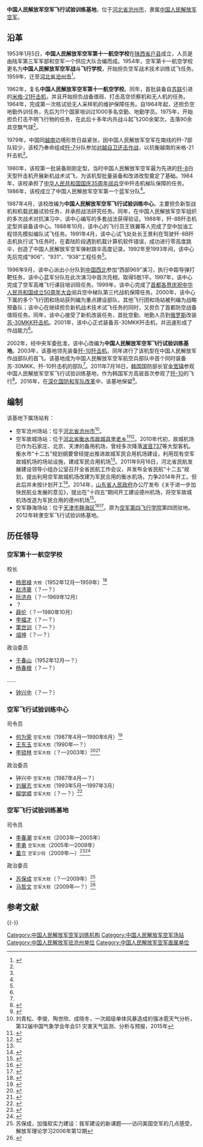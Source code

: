 {{Infobox PRCG
|color = blue
|机构名称=中国人民解放军空军飞行试验训练基地
|军事级别=
|上级机构=[[中国人民解放军空军|中国人民解放军空军]]
|机构类型=空军训练基地<br>中国人民解放军空军直属单位
|标志1=China Emblem PLA.svg
|标志1说明 = [[中国人民解放军军徽|中国人民解放军军徽]]
|成立时间=
|职位1=[[司令员|司令员]]
|人员1=[[]]
|衔级1=
|职位2=[[政治委员|政治委员]]
|人员2=[[]]
|衔级2=
|地址1=[[河北省|河北省]][[沧州市|沧州市]]
}}

'''中国人民解放军空军飞行试验训练基地'''，位于[[河北省|河北省]][[沧州市|沧州市]]，隶属[[中国人民解放军空军|中国人民解放军空军]]。

==沿革==
1953年1月5日，'''中国人民解放军空军第十一航空学校'''在[[陕西省|陕西省]][[户县|户县]]成立，人员是由陆军第三军军部和空军一个供应大队合编而成。1954年，空军第十一航空学校更名为'''中国人民解放军空军战斗飞行学校'''，开始担负空军战术技术训练试飞任务。1959年，迁至[[河北省|河北省]][[沧州市|沧州市]]<ref name="chaomeng">{{Cite web|title=超猛：中国空军歼10大战歼11精彩场面|url=http://military.china.com/zh_cn/important/11052771/20091110/15696412.html|date=2009-11-10|publisher=中华网|archiveurl=https://web.archive.org/web/20091113080912/http://military.china.com/zh_cn/important/11052771/20091110/15696412.html|archivedate=2009-11-13|dead-url=yes|accessdate=2017-06-29}}</ref>。

1962年，复名'''中国人民解放军空军第十一航空学校'''。同年，首批装备自[[苏联|苏联]]引进的[[米格-21战斗机|米格-21歼击机]]，并且开始担负战备值班、打击高空侦察机和无人机的任务。1964年，完成第一次核试验无人采样机的维护保障任务。自1964年起，还担负空地勤外训任务，先后为11个国家培训过1000多名空勤、地勤学员。1975年，开始担负打击不明飞行物的任务，在此后十多年内共战斗起飞200余架次，击落90余具空飘气球<ref name=chaomeng/>。

1979年，中国同[[越南|越南]]边境形势日益紧张，因中国人民解放军空军在南线的歼-7部队较少，该校乃奉命组成[[歼-7|歼-7]]分队参加[[对越自卫还击作战|对越自卫还击作战]]，以抗衡越南的米格-21歼击机<ref name=chaomeng/>。

1980年，该校第一批装备刚刚定型，当时中国人民解放军空军最为先进的[[歼-8|歼-8]]白天型歼击机开展新机战术试飞，为该机型批量装备和改进改型奠定了基础。1984年，该校承担了[[中华人民共和国国庆35周年阅兵|中华人民共和国国庆35周年阅兵]]空中歼击机梯队保障的任务。1986年，该校成立了中国人民解放军空军第一个蓝军分队<ref name=chaomeng/>。

1987年4月，该校改编为'''中国人民解放军空军飞行试验训练中心'''。主要担负新型战机和机载武器试验任务，并承担战法研究任务。同年，在中国人民解放军空军组织的多次战术对抗演习中，该中心编写的多套战法获得验证。1988年，歼-8B歼击机定型并装备该中心。1988年10月，该中心的飞行员王铁翼等人完成了空中加油工程领先模拟编队试飞任务。1991年4月，该中心试飞处处长王景利在驾驶歼-8B歼击机执行试飞任务时，在着陆阶段遇到机载计算机软件错误，成功进行零高度跳伞，创造了中国人民解放军空军弹射跳伞高度记录。1992年至1993年间，该中心先后完成“906”、“931”、“938”工程任务<ref name=chaomeng/>。

1996年9月，该中心派出小分队到[[中国西北|中国西北]]参加“西部969”演习，执行中距导弹打靶任务，该中心蓝军分队在此次演习中首次亮相，取得5胜1平。1997年，该中心完成了空军高难飞行课目培训班任务。1999年，该中心完成了[[首都各界庆祝中华人民共和国成立50周年大会|首都各界庆祝中华人民共和国成立50周年大会]]阅兵空中梯队第三代战机保障任务。2000年，该中心下属的多个飞行团和场站获列编为重点建设部队，其他飞行团和场站被列编为战略预备队；该中心在继续担负新机战术技术试飞任务的同时，又担负了首都防空战备值班任务。同年，该中心接受了新机改装任务，首批空勤、地勤人员到[[俄罗斯|俄罗斯]]改装[[苏-30MKK战斗机|苏-30MKK歼击机]]。2001年，该中心正式装备苏-30MKK歼击机，并迅速形成了作战能力<ref name=chaomeng/>。

2002年，经中央军委批准，该中心改编为'''中国人民解放军空军飞行试验训练基地'''。2003年，该基地领先装备[[歼-10|歼-10歼击机]]，同年进行了该机型在中国人民解放军作战部队的首飞。该基地成为中国人民解放军空军航空兵部队中首个同时装备苏-30MKK、歼-10歼击机的部队<ref name=chaomeng/>。2011年7月16日，[[韩国|韩国]]国防部长官[[金宽镇|金宽镇]]参观中国人民解放军空军飞行试验训练基地，作为韩国军方高层首次参观了[[歼-10|歼-10]]的飞行<ref>{{Cite web|title=韩国防长参观中国空军飞行试验基地登上歼10|url=http://roll.sohu.com/20110718/n313719433.shtml|date=2011-07-18|publisher=搜狐|accessdate=2017-06-29|archive-date=2019-01-24|archive-url=https://web.archive.org/web/20190124003053/http://roll.sohu.com/20110718/n313719433.shtml|dead-url=no}}</ref>。2016年，在[[深化国防和军队改革|深化国防和军队改革]]中，该基地保留<ref>{{Cite web|title=本市召开2017年飞机人工增雨和大气探测飞行保障协调会|url=http://www.tj.gov.cn/xw/bum/201705/t20170516_3598683.html|date=2017-05-16|publisher=中国天津|accessdate=2017-06-29|archive-date=2019-02-20|archive-url=https://web.archive.org/web/20190220022544/http://www.tj.gov.cn/xw/bum/201705/t20170516_3598683.html|dead-url=no}}</ref>。

==编制==
{{Airport infobox
| airport_name = 中国人民解放军空军沧州机场
| nativename =
| logo = 
| logo-width =
| logotext =
| photo =
| photosize = 250px
| caption =
| type = 军用
| run by = [[中国人民解放军空军|中国人民解放军空军]]
| opened =
| closed = 
| city =沧州
| distance_to_city =
| hub =
| website = 
| IATA = 
| ICAO = 
| FAA = 
| LID = 
| location =
| coordinates =
| elevation = 
| aera = 
| map = 
| runway1_heading =
| runway1_feet =
| runway1_meter =
| runway1_surface =
| helipad1 =
| helipad1_feet =
| helipad1_meter = 
| helipad1_surface = 
| stat_year =
| stat_passenger =
| stat_cargo = 
| stat_flight =
| stat1-header =
| stat1-data =
| footnotes =
}}
{{Airport infobox
| airport_name = 中国人民解放军空军故城机场
| nativename =
| logo = 
| logo-width =
| logotext =
| photo =
| photosize = 250px
| caption =
| type = 军用
| run by = [[中国人民解放军空军|中国人民解放军空军]]
| opened =
| closed = 
| city =衡水
| distance_to_city =
| hub =
| website = 
| IATA = 
| ICAO = 
| FAA = 
| LID = 
| location =
| coordinates =
| elevation = 
| aera = 
| map = 
| runway1_heading =
| runway1_feet =
| runway1_meter =
| runway1_surface =
| helipad1 =
| helipad1_feet =
| helipad1_meter = 
| helipad1_surface = 
| stat_year =
| stat_passenger =
| stat_cargo = 
| stat_flight =
| stat1-header =
| stat1-data =
| footnotes =
}}
{{Airport infobox
| airport_name = 中国人民解放军空军静海机场
| nativename =
| logo = 
| logo-width =
| logotext =
| photo =
| photosize = 250px
| caption =
| type = 军用
| run by = [[中国人民解放军空军|中国人民解放军空军]]
| opened =
| closed = 
| city =天津
| distance_to_city =
| hub =
| website = 
| IATA = 
| ICAO = 
| FAA = 
| LID = 
| location =
| coordinates =
| elevation = 
| aera = 
| map = 
| runway1_heading =
| runway1_feet =
| runway1_meter =
| runway1_surface =
| helipad1 =
| helipad1_feet =
| helipad1_meter = 
| helipad1_surface = 
| stat_year =
| stat_passenger =
| stat_cargo = 
| stat_flight =
| stat1-header =
| stat1-data =
| footnotes =
}}
该基地下属场站有：
*空军沧州场站：位于[[河北省|河北省]][[沧州市|沧州市]]<ref>刘青松、李俊、陶世欣、成晓冬，一次超级单体风暴造成的强冰雹天气分析，第32届中国气象学会年会S1 灾害天气监测、分析与预报，2015年</ref>。
*空军故城场站：位于[[河北省|河北省]][[衡水市|衡水市]][[故城县|故城县]][[里老乡|里老乡]]<ref>{{Cite web|title=市县领导深入空军驻故城机场慰问|url=http://www.jingxian.gov.cn/jxxw/2016/08/01/content_374848.shtml|date=2016-08-01|publisher=中国景州}}{{Dead link|date=2019年2月|bot=InternetArchiveBot|fix-attempted=yes}}</ref><ref>{{Cite web|title=市县领导到空军驻故城县里老场站进行走访慰问|url=http://www.hebei.gov.cn/hebei/11937442/10756595/10756638/13537162/index.html|date=2016-08-17|publisher=河北省人民政府}}{{dead link|date=2018年5月|bot=InternetArchiveBot|fix-attempted=yes}}</ref>。2010年代初，故城机场已作为石家庄、北京、天津的备用机场，曾经多次降落[[波音737|波音737]]等大型客机。衡水市“十二五”规划纲要曾经提出推进故城军民合用机场建设，利用现有空军故城机场的场站设施，建成军民合用机场<ref name=dezhou/>。2011年9月16日，河北省民航发展建设领导小组办公室召开全省民航工作会议，并发布全省民航“十二五”规划，提出利用空军故城机场改建为军民合用的衡水机场，力争2014年开工。但此后并未按计划开工<ref>{{Cite web|title=河北民航十二五规划出炉　西柏坡建通用机场|url=http://news.carnoc.com/list/200/200826.html|date=2011-09-17|publisher=民航资源网|accessdate=2017-07-14|archive-date=2020-11-04|archive-url=https://web.archive.org/web/20201104160545/http://news.carnoc.com/list/200/200826.html|dead-url=no}}</ref>。2014年，[[山东省人民政府|山东省人民政府]]办公厅发布《关于进一步加快民航业发展的意见》，提出在“十四五”期间开工建设德州机场，将空军故城机场改造为军民合用的德州机场<ref name="dezhou">{{Cite web|title=德州机场选址河北故城 “十四五”期间开建|url=http://dezhou.qlwb.com.cn/2014/1204/266132.shtml|date=2014-12-04|publisher=齐鲁晚报|accessdate=2017-07-14|archive-date=2019-05-12|archive-url=https://web.archive.org/web/20190512133252/http://dezhou.qlwb.com.cn/2014/1204/266132.shtml|dead-url=no}}</ref>。
*空军静海场站：位于[[天津市|天津市]][[静海区|静海区]]<ref>{{Cite web|title=民航天津空管分局前往空军静海机场走访慰问|url=http://news.carnoc.com/list/151/151664.html|date=2010-01-22|publisher=民航资源网|accessdate=2017-07-14|archive-date=2020-11-04|archive-url=https://web.archive.org/web/20201104150019/http://news.carnoc.com/list/151/151664.html|dead-url=no}}</ref><ref>{{Cite web|title=天津空管分局多管齐下　为军民航防相撞护航|url=http://news.carnoc.com/list/219/219500.html|date=2012-04-10|publisher=民航资源网|accessdate=2017-07-14|archive-date=2020-11-04|archive-url=https://web.archive.org/web/20201104120404/http://news.carnoc.com/list/219/219500.html|dead-url=no}}</ref>。原为[[中国人民解放军空军石家庄飞行学院|空军第四飞行学院]]第四团驻地。2012年转隶空军飞行试验训练基地。

==历任领导==
===空军第十一航空学校===
{{col-begin}}
{{col-2}}
; 校长
*[[杨思禄|杨思禄]] <small>大校</small>（1952年12月—1959年）<ref>{{Cite web|url=http://www.infzm.com/content/119786|title=【长征红军口述】杨思禄：长征是树立信仰的涅槃|date=2016-09-28|publisher=南方网|accessdate=2017-06-29|archive-date=2020-11-04|archive-url=https://web.archive.org/web/20201104074004/http://www.infzm.com/content/119786|dead-url=no}}</ref>
*[[赵沛章|赵沛章]]（？—？）
*[[阮济舟|阮济舟]]（？—1969年12月）
*？
*[[薛伦|薛伦]]（？—1980年10月）
*[[李福才|李福才]]（？—？）
*[[栗世训|栗世训]]（？—？）
*[[俎坤|俎坤]]（？—？）

{{col-2}}
; 政治委员
*[[于春山|于春山]]（1952年12月—？）
*[[杨春根|杨春根]]（？—？）
……
*[[钟兴中|钟兴中]]（？—？）
{{col-end}}

===空军飞行试验训练中心===
{{col-begin}}
{{col-2}}
; 司令员
*[[何为荣|何为荣]] <small>空军大校</small>（1987年4月—1990年6月）<ref>{{Cite web|url=http://www.crntt.com/crn-webapp/doc/docDetailCreate.jsp?coluid=4&kindid=16&docid=100082041|title=何为荣中将升任解放军空军副司令员|date=2006-01-10|publisher =中评网}}</ref>
*[[王东玉|王东玉]] <small>空军大校</small>（1990年—？）
*[[李锁林|李锁林]] <small>空军大校</small>（？—2003年）<ref>{{Cite web|url = http://www.81.cn/jwsj/2016-05/23/content_7068349.htm|title = 军事评论员徐壮志：这是军改大时代|author = |date = 2016-05-23|publisher = 中国军网|accessdate = 2017-06-29|archive-date = 2016-05-24|archive-url = https://web.archive.org/web/20160524112845/http://www.81.cn/jwsj/2016-05/23/content_7068349.htm|dead-url = no}}</ref><ref>{{Cite web|url=http://news.sina.com.cn/army/txt-8.html|title=中国军力大展示|date=2000-03-14|publisher=新浪|accessdate=2017-06-29|archive-date=2020-11-04|archive-url=https://web.archive.org/web/20201104074932/http://news.sina.com.cn/army/txt-8.html|dead-url=no}}</ref>

{{col-2}}
; 政治委员
*钟兴中 <small>空军大校</small>（1987年4月—？）
*[[刘展志|刘展志]] <small>空军大校</small>（1993年5月—1997年3月）
*[[柳学顺|柳学顺]] <small>空军大校</small>（？—？）<ref>{{Cite web|url=http://www.scxx.ha.cn/mrl/szx/P251.html|title=大别山有个“状元乡”　第八章　“状元乡”骄子|author=孙志祥|publisher=商城信息网|accessdate=2017-06-29|archiveurl=https://web.archive.org/web/20070527141202/http://www.scxx.ha.cn/mrl/szx/P251.html|archivedate=2007-05-27|dead-url=yes}}</ref>

{{col-end}}

===空军飞行试验训练基地===
{{col-begin}}
{{col-2}}
; 司令员
*[[李春潮|李春潮]] <small>空军大校</small>（2003年—2005年）
*[[李勇|李勇]] <small>空军大校</small>（2005年—2009年）
*[[董立|董立]] <small>空军少将</small>（2009年—）<ref>{{Cite web|url=http://news.qq.com/a/20140220/009396.htm|title=空军严抓训练：领导飞行成绩差当即被严惩|date=2014-02-20|publisher=腾讯|accessdate=2017-06-29|archive-date=2020-11-18|archive-url=https://web.archive.org/web/20201118074310/https://news.qq.com/a/20140220/009396.htm|dead-url=no}}</ref><ref>{{Cite web|url=http://mil.cnr.cn/jstp/201107/t20110718_508243966.html|title=空军新型教官亮相|date=2011-07-18|publisher=中国广播网|accessdate=2017-06-29|archive-date=2020-11-04|archive-url=https://web.archive.org/web/20201104071204/http://mil.cnr.cn/jstp/201107/t20110718_508243966.html|dead-url=no}}</ref>

{{col-2}}
; 政治委员
*[[苏保成|苏保成]] <small>空军大校</small>（？—2009年）<ref>苏保成，加强软实力建设：我军建设的新课题——访问美国空军的几点感受，解放军理论学习2006年第12期</ref>
*[[马哲文|马哲文]] <small>空军大校</small>（2009年—？）<ref>{{Cite web|url=http://www.thepaper.cn/newsDetail_forward_1325748|title=马哲文空军大校升任空军预警学院政委，黄宏少将不再担任|date=2015-04-28|publisher=澎湃新闻|accessdate=2017-06-29|archive-date=2020-11-04|archive-url=https://web.archive.org/web/20201104162348/http://www.thepaper.cn/newsDetail_forward_1325748|dead-url=no}}</ref>

{{col-end}}

== 参考文献 ==
{{Reflist}}

{{-}}
{{中国人民解放军空军}}
{{中国人民解放军机场|中}}

[[Category:中国人民解放军空军训练机构|Category:中国人民解放军空军训练机构]]
[[Category:中国人民解放军空军场站|Category:中国人民解放军空军场站]]
[[Category:中国人民解放军驻沧州单位|Category:中国人民解放军驻沧州单位]]
[[Category:中国人民解放军空军直属单位|Category:中国人民解放军空军直属单位]]